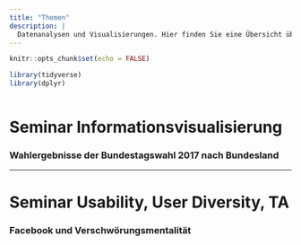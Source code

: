 ```yaml
---
title: "Themen"
description: |
  Datenanalysen und Visualisierungen. Hier finden Sie eine Übersicht über die Themen.
---
```


```r
knitr::opts_chunk$set(echo = FALSE)

library(tidyverse)
library(dplyr)



```

# Seminar Informationsvisualisierung

### Wahlergebnisse der Bundestagswahl 2017 nach Bundesland
***

# Seminar Usability, User Diversity, TA

### Facebook und Verschwörungsmentalität
